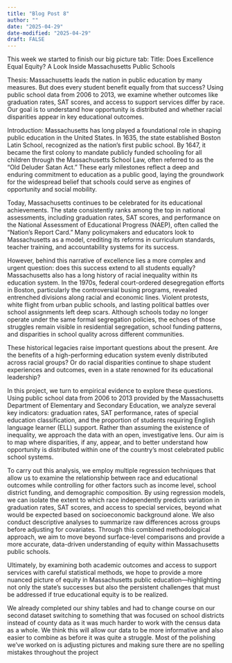 ```yaml
---
title: "Blog Post 8"
author: ""
date: "2025-04-29"
date-modified: "2025-04-29"
draft: FALSE
---
```

This week we started to finish our big picture tab: 
Title:
Does Excellence Equal Equity? A Look Inside Massachusetts Public Schools

Thesis:
Massachusetts leads the nation in public education by many measures. But does every student benefit equally from that success? Using public school data from 2006 to 2013, we examine whether outcomes like graduation rates, SAT scores, and access to support services differ by race. Our goal is to understand how opportunity is distributed and whether racial disparities appear in key educational outcomes.

Introduction:
Massachusetts has long played a foundational role in shaping public education in the United States. In 1635, the state established Boston Latin School, recognized as the nation’s first public school. By 1647, it became the first colony to mandate publicly funded schooling for all children through the Massachusetts School Law, often referred to as the "Old Deluder Satan Act." These early milestones reflect a deep and enduring commitment to education as a public good, laying the groundwork for the widespread belief that schools could serve as engines of opportunity and social mobility.

Today, Massachusetts continues to be celebrated for its educational achievements. The state consistently ranks among the top in national assessments, including graduation rates, SAT scores, and performance on the National Assessment of Educational Progress (NAEP), often called the "Nation’s Report Card." Many policymakers and educators look to Massachusetts as a model, crediting its reforms in curriculum standards, teacher training, and accountability systems for its success.

However, behind this narrative of excellence lies a more complex and urgent question: does this success extend to all students equally? Massachusetts also has a long history of racial inequality within its education system. In the 1970s, federal court-ordered desegregation efforts in Boston, particularly the controversial busing programs, revealed entrenched divisions along racial and economic lines. Violent protests, white flight from urban public schools, and lasting political battles over school assignments left deep scars. Although schools today no longer operate under the same formal segregation policies, the echoes of those struggles remain visible in residential segregation, school funding patterns, and disparities in school quality across different communities.

These historical legacies raise important questions about the present. Are the benefits of a high-performing education system evenly distributed across racial groups? Or do racial disparities continue to shape student experiences and outcomes, even in a state renowned for its educational leadership?

In this project, we turn to empirical evidence to explore these questions. Using public school data from 2006 to 2013 provided by the Massachusetts Department of Elementary and Secondary Education, we analyze several key indicators: graduation rates, SAT performance, rates of special education classification, and the proportion of students requiring English language learner (ELL) support. Rather than assuming the existence of inequality, we approach the data with an open, investigative lens. Our aim is to map where disparities, if any, appear, and to better understand how opportunity is distributed within one of the country’s most celebrated public school systems.

To carry out this analysis, we employ multiple regression techniques that allow us to examine the relationship between race and educational outcomes while controlling for other factors such as income level, school district funding, and demographic composition. By using regression models, we can isolate the extent to which race independently predicts variation in graduation rates, SAT scores, and access to special services, beyond what would be expected based on socioeconomic background alone. We also conduct descriptive analyses to summarize raw differences across groups before adjusting for covariates. Through this combined methodological approach, we aim to move beyond surface-level comparisons and provide a more accurate, data-driven understanding of equity within Massachusetts public schools.

Ultimately, by examining both academic outcomes and access to support services with careful statistical methods, we hope to provide a more nuanced picture of equity in Massachusetts public education—highlighting not only the state’s successes but also the persistent challenges that must be addressed if true educational equity is to be realized.

We already completed our shiny tables and had to change course on our second dataset switching to something that was focused on school districts instead of county data as it was much harder to work with the census data as a whole. We think this will allow our data to be more informative and also easier to combine as before it was quite a struggle. Most of the polishing we've worked on is adjusting pictures and making sure there are no spelling mistakes throughout the project 